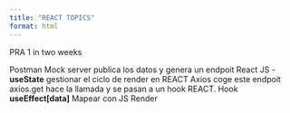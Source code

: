 ```yaml
---
title: "REACT TOPICS"
format: html
---
```


PRA 1 in two weeks

Postman Mock server publica los datos y genera un endpoit
React JS - **useState** gestionar el ciclo de render en REACT
Axios coge este endpoit
axios.get hace la llamada y se pasan a un hook
REACT. Hook **useEffect[data]**
Mapear con JS
Render